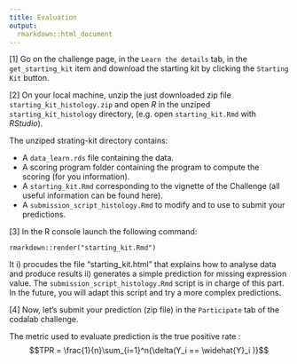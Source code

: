 ```yaml
---
title: Evaluation
output:
  rmarkdown::html_document
---
```


[1] Go on the challenge page, in the `Learn the details` tab, in the `get_starting_kit` item and download the starting kit by clicking the `Starting Kit` button.

[2] On your local machine, unzip the just downloaded zip file `starting_kit_histology.zip` and open *R* in the unziped `starting_kit_histology` directory, (e.g. open `starting_kit.Rmd` with *RStudio*).


The unziped strating-kit directory contains:

- A `data_learn.rds` file containing the data.
- A scoring program folder containing the program to compute the scoring (for you information).
- A `starting_kit.Rmd` corresponding to the vignette of the Challenge (all useful information can be found here).
- A `submission_script_histology.Rmd` to modify and to use to submit your predictions.

[3] In the R console launch the following command: 

```
rmarkdown::render("starting_kit.Rmd")
```

It i) procudes the file "starting_kit.html" that explains how to analyse data and produce results ii) generates a simple prediction for missing expression value. 
The `submission_script_histology.Rmd` script is in charge of this part. 
In the future, you will adapt this script and try a more complex predictions.

[4] Now, let’s submit your prediction (zip file) in the `Participate` tab of the codalab challenge.

The metric used to evaluate prediction is the true positive rate :
$$TPR = \frac{1}{n}\sum_{i=1}^n{\delta(Y_i == \widehat{Y}_i )}$$
